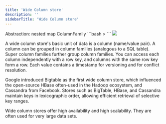 ```yaml
---
title: 'Wide Column store'
description: ''
sidebarTitle: 'Wide Column store'
---
```


<Info>
    Abstraction: nested map ColumnFamily
    ```bash
    <RowKey, Columns<ColKey, Value, Timestamp>>
    ```
</Info>

<Frame>
    <img src="../../images/wide-column.png"/>
</Frame>

A wide column store's basic unit of data is a column (name/value pair). A column can be grouped in column families
(analogous to a SQL table). Super column families further group column families. You can access each column independently
with a row key, and columns with the same row key form a row. Each value contains a timestamp for versioning and for
conflict resolution.

Google introduced Bigtable as the first wide column store, which influenced the open-source HBase often-used in the
Hadoop ecosystem, and Cassandra from Facebook. Stores such as BigTable, HBase, and Cassandra maintain keys in lexicographic order, allowing efficient retrieval of selective key ranges.

Wide column stores offer high availability and high scalability. They are often used for very large data sets.